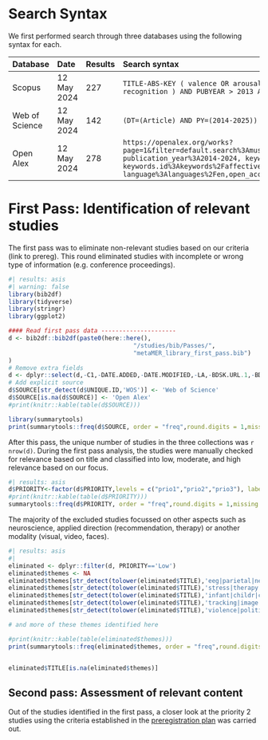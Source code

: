 # Search Syntax

We first performed search through three databases using the following syntax for each.

| Database       | Date  | Results | Search syntax                                                                                                                                                                                                                                                                                                              |
| :--------------| :------------- | :------ | :----------------------------------------------------------------------------------------------------- |
| Scopus         | 12 May 2024    | 227     | ```TITLE-ABS-KEY ( valence OR arousal OR classi OR categor OR algorithm AND music AND emotion AND recognition ) AND PUBYEAR > 2013 AND PUBYEAR < 2025 AND ( LIMIT-TO ( DOCTYPE , "ar" ) )```          |
| Web of Science | 12 May 2024    | 142     | ```(DT=(Article) AND PY=(2014-2025)) AND ALL=(music emotion recognition valence arousal)```          |
| Open Alex      | 12 May 2024    | 278     | ```https://openalex.org/works?page=1&filter=default.search%3Amusic%20emotion%20recognition%20valence%20arousal,type%3Atypes%2Farticle, publication_year%3A2014-2024, keywords.id%3Akeywords%2Femotion-recognition, keywords.id%3Akeywords%2Faffective-computing, language%3Alanguages%2Fen,open_access.any_repository_has_fulltext%3Atrue```   |


# First Pass: Identification of relevant studies

The first pass was to eliminate non-relevant studies based on our criteria (link to prereg). This round eliminated studies with incomplete or wrong type of information (e.g. conference proceedings).

```r
#| results: asis
#| warning: false
library(bib2df)
library(tidyverse)
library(stringr)
library(ggplot2)

#### Read first pass data ---------------------
d <- bib2df::bib2df(paste0(here::here(),
                                   "/studies/bib/Passes/", 
                                   "metaMER_library_first_pass.bib")
)
# Remove extra fields
d <- dplyr::select(d,-C1,-DATE.ADDED,-DATE.MODIFIED,-LA,-BDSK.URL.1,-BDSK.URL.2,-ISBN)
# Add explicit source
d$SOURCE[str_detect(d$UNIQUE.ID,'WOS')] <- 'Web of Science'
d$SOURCE[is.na(d$SOURCE)] <- 'Open Alex'
#print(knitr::kable(table(d$SOURCE)))

library(summarytools)
print(summarytools::freq(d$SOURCE, order = "freq",round.digits = 1,missing = 'NA',headings = FALSE))

```

After this pass, the unique number of studies in the three collections was `r nrow(d)`. During the first pass analysis, the studies were manually checked for relevance based on title and classified into low, moderate, and high relevance based on our focus.

```r
#| results: asis
d$PRIORITY<-factor(d$PRIORITY,levels = c("prio1","prio2","prio3"), labels = c("High","Moderate","Low"))
#print(knitr::kable(table(d$PRIORITY)))
summarytools::freq(d$PRIORITY, order = "freq",round.digits = 1,missing = 'NA',headings = FALSE)

```

The majority of the excluded studies focussed on other aspects such as neuroscience, applied direction (recommendation, therapy) or another modality (visual, video, faces).

```r
#| results: asis
#| 
eliminated <- dplyr::filter(d, PRIORITY=='Low')
eliminated$themes <- NA
eliminated$themes[str_detect(tolower(eliminated$TITLE),'eeg|parietal|neuro|meg|galvanic|electrodermal|conductanc|heart|ecg|biosignal|brain|physiological|electroenceph|imaging|biomarker|cerebral|cardiovascular|autonomic nervous')]<-'Biosignals'
eliminated$themes[str_detect(tolower(eliminated$TITLE),'stress|therapy|depress|autis|rehabil|schizoph|alzheime|cochle|interve')]<-'Clinical'
eliminated$themes[str_detect(tolower(eliminated$TITLE),'infant|childr|childhood|empath|curriculum|amusia|music education|college|singing|young adults|newbor|memory')]<-'Developmental/Educational'
eliminated$themes[str_detect(tolower(eliminated$TITLE),'tracking|image|wearable|virtual|touch|dance|movie|TV|voice|facial|face|multimodal|body|animat|multimed|video|robot|wireless|visual|sensor|multi-modal')]<-'Multimodal'
eliminated$themes[str_detect(tolower(eliminated$TITLE),'violence|political|speech|melodies|twins|stage|timbre|tonality|age|paralinguistics|ontologies')]<-'Other'

# and more of these themes identified here

#print(knitr::kable(table(eliminated$themes)))
print(summarytools::freq(eliminated$themes, order = "freq",round.digits = 1,missing = 'NA',headings = FALSE))


eliminated$TITLE[is.na(eliminated$themes)]

```

## Second pass: Assessment of relevant content

Out of the studies identified in the first pass, a closer look at the priority 2 studies using the criteria established in the [preregistration plan](preregistration/preregistration.qmd) was carried out.

